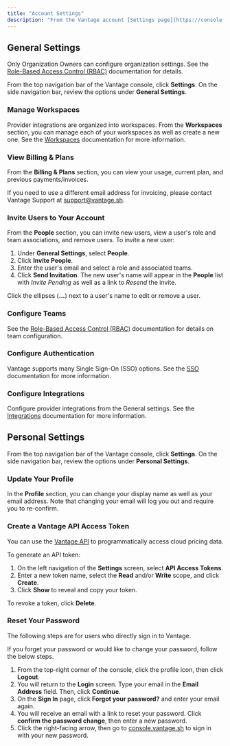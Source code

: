 ```yaml
---
title: "Account Settings"
description: "From the Vantage account [Settings page](https://console.vantage.sh/account/profile), you can edit your personal profile, create API access tokens, and configure organizational settings."
---
```


## General Settings[](#general-settings "Direct link to General Settings")

<Note>

Only Organization Owners can configure organization settings. See the [Role-Based Access Control (RBAC)](/rbac) documentation for details.
</Note>

From the top navigation bar of the Vantage console, click **Settings**. On the side navigation bar, review the options under **General Settings**.

### Manage Workspaces[](#manage-workspaces "Direct link to Manage Workspaces")

Provider integrations are organized into workspaces. From the **Workspaces** section, you can manage each of your workspaces as well as create a new one. See the [Workspaces](/workspaces) documentation for more information. 

### View Billing & Plans[](#view-billing--plans "Direct link to View Billing & Plans")

From the **Billing & Plans** section, you can view your usage, current plan, and previous payments/invoices. 

If you need to use a different email address for invoicing, please contact Vantage Support at [support@vantage.sh](mailto:support@vantage.sh).

### Invite Users to Your Account[](#invite-users-to-your-account "Direct link to Invite Users to Your Account")

From the **People** section, you can invite new users, view a user's role and team associations, and remove users. To invite a new user:

1. Under **General Settings**, select **People**.
2. Click **Invite People**.
3. Enter the user's email and select a role and associated teams.
4. Click **Send Invitation**. The new user's name will appear in the **People** list with _Invite Pending_ as well as a link to _Resend_ the invite.

Click the ellipses (**...**) next to a user's name to edit or remove a user. 

### Configure Teams[](#configure-teams "Direct link to Configure Teams")

See the [Role-Based Access Control (RBAC)](/rbac) documentation for details on team configuration.

### Configure Authentication[](#configure-authentication "Direct link to Configure Authentication")

Vantage supports many Single Sign-On (SSO) options. See the [SSO](/sso) documentation for more information. 

### Configure Integrations[](#configure-integrations "Direct link to Configure Integrations")

Configure provider integrations from the General settings. See the [Integrations](/getting%5Fstarted) documentation for more information. 

## Personal Settings[](#personal-settings "Direct link to Personal Settings")

From the top navigation bar of the Vantage console, click **Settings**. On the side navigation bar, review the options under **Personal Settings**.

### Update Your Profile[](#update-your-profile "Direct link to Update Your Profile")

In the **Profile** section, you can change your display name as well as your email address. Note that changing your email will log you out and require you to re-confirm.

### Create a Vantage API Access Token[](#api-token "Direct link to Create a Vantage API Access Token")

You can use the [Vantage API](https://vantage.readme.io/reference/general) to programmatically access cloud pricing data. 

To generate an API token:

1. On the left navigation of the **Settings** screen, select **API Access Tokens**.
2. Enter a new token name, select the **Read** and/or **Write** scope, and click **Create**.
3. Click **Show** to reveal and copy your token.

To revoke a token, click **Delete**.

### Reset Your Password[](#reset-your-password "Direct link to Reset Your Password")

<Note>
The following steps are for users who directly sign in to Vantage.
</Note>


If you forget your password or would like to change your password, follow the below steps.

1. From the top-right corner of the console, click the profile icon, then click **Logout**.
2. You will return to the **Login** screen. Type your email in the **Email Address** field. Then, click **Continue**.
3. On the **Sign In** page, click **Forgot your password?** and enter your email again.
4. You will receive an email with a link to reset your password. Click **confirm the password change**, then enter a new password.
5. Click the right-facing arrow, then go to [console.vantage.sh](https://console.vantage.sh) to sign in with your new password.